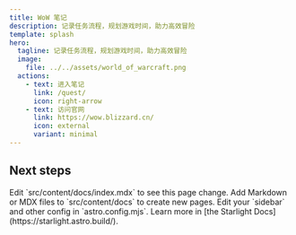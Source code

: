 ```yaml
---
title: WoW 笔记
description: 记录任务流程，规划游戏时间，助力高效冒险
template: splash
hero:
  tagline: 记录任务流程，规划游戏时间，助力高效冒险
  image:
    file: ../../assets/world_of_warcraft.png
  actions:
    - text: 进入笔记
      link: /quest/
      icon: right-arrow
    - text: 访问官网
      link: https://wow.blizzard.cn/
      icon: external
      variant: minimal
---
```



## Next steps

<CardGrid stagger>
	<Card title="Update content" icon="pencil">
		Edit `src/content/docs/index.mdx` to see this page change.
	</Card>
	<Card title="Add new content" icon="add-document">
		Add Markdown or MDX files to `src/content/docs` to create new pages.
	</Card>
	<Card title="Configure your site" icon="setting">
		Edit your `sidebar` and other config in `astro.config.mjs`.
	</Card>
	<Card title="Read the docs" icon="open-book">
		Learn more in [the Starlight Docs](https://starlight.astro.build/).
	</Card>
</CardGrid>
